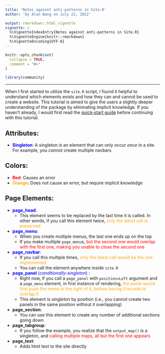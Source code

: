 ```yaml
---
title: 'Notes against anti-patterns in Site.R'
author: 'by Alan Wang on July 22, 2022'

output: rmarkdown::html_vignette
vignette: >
  %\VignetteIndexEntry{Notes against anti-patterns in Site.R}
  %\VignetteEngine{knitr::rmarkdown}
  %\VignetteEncoding{UTF-8}
---
```


```r
knitr::opts_chunk$set(
  collapse = TRUE,
  comment = "#>"
)
```

```r
library(community)
```

---

When I first started to utilize the `site.R` script, I found it helpful to understand which elements exists and how they can and cannot be used to create a website. This tutorial is aimed to give the users a slightly deeper understanding of the package by eliminating implicit knowledge. If you haven't already, I would first read the [quick-start guide](https://miserman.github.io/community/articles/quickstart-site.html) before continuing with this tutorial.

## Attributes:

- <span style="color:blue">**Singleton**</span>: A singleton is an element that can only occur _once_ in a site. For example, you _cannot_ create multiple navbars

## Colors:

- <span style="color:red">**Red**</span>: Causes an error
- <span style="color:orange">**Orange**</span>: Does not cause an error, but require implicit knowledge

## Page Elements:

- <span style="color:blue">**page_head**</span>:
  - This element seems to be replaced by the last time it is called. In other words, if you call this element twice, <span style="color:orange">only the latest call is preserved</span>
- <span style="color:blue">**page_menu**</span>:
  - When you create multiple menus, the last one ends up on the top
  - If you make multiple `page_menu`s, <span style="color:red">but the second one would overlap with the first one, making you unable to close the second one</span>
- <span style="color:blue">**page_navbar**</span>:
  - If you call this multiple times, <span style="color:orange"> only the latest call would be the one implemented </span>
  - You can call the element anywhere inside `site.R`
- <span style="color:blue">**page_panel** (_conditionally-singleton_) </span>:
  - Right now, if you call a `page_panel` with `position=Left` argument and a `page_menu` element, in first instance of rendering, <span style="color:orange"> the panel would first push the menu to the right of it, before having it recede to overlap it</span>
  - This element is _singleton_ by position (i.e., you cannot create two panels in the same position without it overlapping)
- **page_section**:
  - You can use this element to create any number of additional sections going down
- **page_tabgroup**:
  - If you follow the example, you realize that the `output_map()` is a singleton, and <span style="color:red"> calling multiple maps, all but the first one appears</span>
- **page_text**:
  - Adds html text to the site directly
